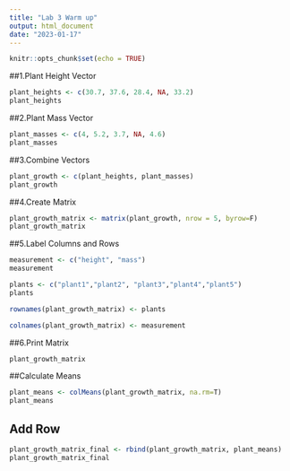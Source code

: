 ```yaml
---
title: "Lab 3 Warm up"
output: html_document
date: "2023-01-17"
---
```


```r
knitr::opts_chunk$set(echo = TRUE)
```

##1.Plant Height Vector
```r
plant_heights <- c(30.7, 37.6, 28.4, NA, 33.2)
plant_heights
```
##2.Plant Mass Vector
```r
plant_masses <- c(4, 5.2, 3.7, NA, 4.6)
plant_masses
```
##3.Combine Vectors
```r
plant_growth <- c(plant_heights, plant_masses)
plant_growth
```

##4.Create Matrix
```r
plant_growth_matrix <- matrix(plant_growth, nrow = 5, byrow=F)
plant_growth_matrix
```

##5.Label Columns and Rows
```r
measurement <- c("height", "mass")
measurement
```
```r
plants <- c("plant1","plant2", "plant3","plant4","plant5")
plants
```

```r
rownames(plant_growth_matrix) <- plants
```

```r
colnames(plant_growth_matrix) <- measurement
```

##6.Print Matrix
```r
plant_growth_matrix
```

##Calculate Means
```r
plant_means <- colMeans(plant_growth_matrix, na.rm=T)
plant_means
```

## Add Row
```r
plant_growth_matrix_final <- rbind(plant_growth_matrix, plant_means)
plant_growth_matrix_final
```


